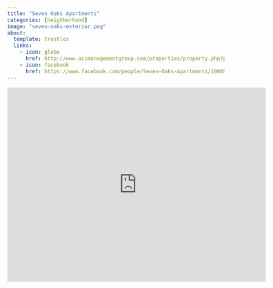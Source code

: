 ```yaml
---
title: "Seven Oaks Apartments"
categories: [neighborhood]
image: "seven-oaks-exterior.png"
about:
  template: trestles
  links:
    - icon: globe
      href: http://www.accmanagementgroup.com/properties/property.php?propertyid=124
    - icon: facebook
      href: https://www.facebook.com/people/Seven-Oaks-Apartments/100057289185902/
---
```


```{=html}
<iframe src="https://www.google.com/maps/embed?pb=!1m18!1m12!1m3!1d2916.327956854355!2d-89.36790948416068!3d43.034530779147346!2m3!1f0!2f0!3f0!3m2!1i1024!2i768!4f13.1!3m3!1m2!1s0x8806528bd705822b%3A0x7dd716f16de81bd9!2s7%20Oaks%20Apartments!5e0!3m2!1sen!2sus!4v1664059876634!5m2!1sen!2sus" width="600" height="450" style="border:0;" allowfullscreen="" loading="lazy" referrerpolicy="no-referrer-when-downgrade"></iframe>
```